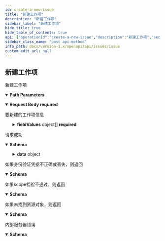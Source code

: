 ```yaml
---
id: create-a-new-issue
title: "新建工作项"
description: "新建工作项"
sidebar_label: "新建工作项"
hide_title: true
hide_table_of_contents: true
api: {"operationId":"create-a-new-issue","description":"新建工作项","security":[{"oauth2":["write:project:issue"]}],"parameters":[{"name":"teamID","in":"path","description":"团队ID","required":true,"schema":{"type":"string"}}],"requestBody":{"description":"要新建的工作项信息","content":{"application/json":{"schema":{"required":["assignee","fieldValues","issueTypeID","projectID","title","watchers"],"type":"object","properties":{"assignee":{"maxLength":8,"minLength":1,"type":"string","description":"工作项负责人"},"title":{"maxLength":1024,"minLength":1,"type":"string","description":"工作项标题"},"projectID":{"maxLength":16,"minLength":1,"type":"string","description":"工作项所属项目ID"},"issueTypeID":{"maxLength":8,"minLength":1,"type":"string","description":"工作项类型ID"},"fieldValues":{"type":"array","description":"工作项属性信息","items":{"required":["fieldID","type","value"],"type":"object","properties":{"fieldID":{"description":"属性ID","minLength":8,"type":"string"},"type":{"minimum":1,"type":"integer","description":"属性类型"},"value":{"type":"object","properties":{},"description":"属性值"}},"title":"FieldValues"}},"watchers":{"type":"array","description":"当工作项发生变化时，将通过邮件等方式通知关注者","items":{"maxLength":8,"minLength":1,"type":"string"}},"parentID":{"maxLength":16,"minLength":1,"type":"string","description":"父工作项ID"}},"title":"AddIssueRequest"}}},"required":true},"responses":{"200":{"description":"请求成功","content":{"application/json":{"schema":{"type":"object","properties":{"result":{"type":"string","description":"本次请求结果,SUCCESS|FAIL"},"data":{"type":"object","properties":{"id":{"type":"string","description":"工作项ID"},"number":{"type":"integer","description":"工作项编号"},"title":{"type":"string","description":"工作项标题"},"projectID":{"type":"string","description":"工作项所属项目ID"},"issueTypeID":{"type":"string","description":"工作项类型ID"},"parentID":{"type":"string","description":"父工作项ID"}}}},"title":"AddOrUpdateSuccessResponse"}}}},"401":{"description":"如果身份验证凭据不正确或丢失，则返回","content":{"application/json":{"schema":{"type":"object","properties":{"result":{"type":"string","description":"本次请求结果,SUCCESS|FAIL"},"errorCode":{"type":"string","description":"本次请求错误码"},"errorMsg":{"type":"string","description":"本次请求错误信息"}},"title":"BadResponse"}}}},"403":{"description":"如果scope检验不通过，则返回","content":{"application/json":{"schema":{"type":"object","properties":{"result":{"type":"string","description":"本次请求结果,SUCCESS|FAIL"},"errorCode":{"type":"string","description":"本次请求错误码"},"errorMsg":{"type":"string","description":"本次请求错误信息"}},"title":"BadResponse"}}}},"404":{"description":"如果未找到资源对象，则返回","content":{"application/json":{"schema":{"type":"object","properties":{"result":{"type":"string","description":"本次请求结果,SUCCESS|FAIL"},"errorCode":{"type":"string","description":"本次请求错误码"},"errorMsg":{"type":"string","description":"本次请求错误信息"}},"title":"BadResponse"}}}},"500":{"description":"内部服务器错误","content":{"application/json":{"schema":{"type":"object","properties":{"result":{"type":"string","description":"本次请求结果,SUCCESS|FAIL"},"errorCode":{"type":"string","description":"本次请求错误码"},"errorMsg":{"type":"string","description":"本次请求错误信息"}},"title":"BadResponse"}}}}},"x-scope":"write:project:issue","x-codegen-request-body-name":"body","extensions":[{"key":"x-scope","value":"write:project:issue"},{"key":"x-codegen-request-body-name","value":"body"}],"method":"post","path":"/project/team/{teamID}/issues","servers":[{"url":"https://your-domain/rest/api/v1"},{"url":"http://your-domain/rest/api/v1"}],"securitySchemes":{"oauth2":{"type":"oauth2","flows":{"authorizationCode":{"authorizationUrl":"https://ones.com/oauth2/authorize","tokenUrl":"https://ones.com/oauth2/token","scopes":{"write:project:issue":"新增、修改、删除工作项","read:project:issue":"获取工作项信息"}}}}},"jsonRequestBodyExample":{"assignee":"string","title":"string","projectID":"string","issueTypeID":"string","fieldValues":[{"fieldID":"string","type":0,"value":{}}],"watchers":["string"],"parentID":"string"},"info":{"title":"Issue","version":"1.0","description":"此资源代表工作项。使用它来获取、创建、更新和删除工作项。\n"},"postman":{"name":"新建工作项","description":{"content":"新建工作项","type":"text/plain"},"url":{"path":["project","team",":teamID","issues"],"host":["{{baseUrl}}"],"query":[],"variable":[{"disabled":false,"description":{"content":"(Required) 团队ID","type":"text/plain"},"type":"any","value":"","key":"teamID"}]},"header":[{"key":"Content-Type","value":"application/json"},{"key":"Accept","value":"application/json"}],"method":"POST","body":{"mode":"raw","raw":"\"\"","options":{"raw":{"language":"json"}}},"auth":{"type":"oauth2","oauth2":[]}}}
sidebar_class_name: "post api-method"
info_path: docs/version-1.x/openapi/api/issues/issue
custom_edit_url: null
---
```



## 新建工作项



新建工作项

<details style={{"marginBottom":"1rem"}} data-collapsed={false} open={true}><summary style={{}}><strong>Path Parameters</strong></summary><div><ul><ParamsItem className={"paramsItem"} param={{"name":"teamID","in":"path","description":"团队ID","required":true,"schema":{"type":"string"}}}></ParamsItem></ul></div></details><MimeTabs><TabItem label={"application/json"} value={"application/json-schema"}><details style={{}} data-collapsed={false} open={true}><summary style={{"textAlign":"left"}}><strong>Request Body</strong><strong style={{"fontSize":"var(--ifm-code-font-size)","color":"var(--openapi-required)"}}> required</strong></summary><div style={{"textAlign":"left","marginLeft":"1rem"}}><div style={{"marginTop":"1rem","marginBottom":"1rem"}}>

要新建的工作项信息

</div></div><ul style={{"marginLeft":"1rem"}}><SchemaItem collapsible={false} name={"assignee"} required={true} schemaName={"string"} qualifierMessage={"**Possible values:** `non-empty` and `<= 8 characters`"} schema={{"maxLength":8,"minLength":1,"type":"string","description":"工作项负责人"}}></SchemaItem><SchemaItem collapsible={false} name={"title"} required={true} schemaName={"string"} qualifierMessage={"**Possible values:** `non-empty` and `<= 1024 characters`"} schema={{"maxLength":1024,"minLength":1,"type":"string","description":"工作项标题"}}></SchemaItem><SchemaItem collapsible={false} name={"projectID"} required={true} schemaName={"string"} qualifierMessage={"**Possible values:** `non-empty` and `<= 16 characters`"} schema={{"maxLength":16,"minLength":1,"type":"string","description":"工作项所属项目ID"}}></SchemaItem><SchemaItem collapsible={false} name={"issueTypeID"} required={true} schemaName={"string"} qualifierMessage={"**Possible values:** `non-empty` and `<= 8 characters`"} schema={{"maxLength":8,"minLength":1,"type":"string","description":"工作项类型ID"}}></SchemaItem><SchemaItem collapsible={true} className={"schemaItem"}><details style={{}}><summary style={{}}><strong>fieldValues</strong><span style={{"opacity":"0.6"}}> object[]</span><strong style={{"fontSize":"var(--ifm-code-font-size)","color":"var(--openapi-required)"}}> required</strong></summary><div style={{"marginLeft":"1rem"}}><div style={{"marginTop":".5rem","marginBottom":".5rem"}}>

工作项属性信息

</div><li><div style={{"fontSize":"var(--ifm-code-font-size)","opacity":"0.6","marginLeft":"-.5rem","paddingBottom":".5rem"}}>Array [</div></li><SchemaItem collapsible={false} name={"fieldID"} required={true} schemaName={"string"} qualifierMessage={"**Possible values:** `>= 8 characters`"} schema={{"description":"属性ID","minLength":8,"type":"string"}}></SchemaItem><SchemaItem collapsible={false} name={"type"} required={true} schemaName={"integer"} qualifierMessage={"**Possible values:** `>= 1`"} schema={{"minimum":1,"type":"integer","description":"属性类型"}}></SchemaItem><SchemaItem collapsible={true} className={"schemaItem"}><details style={{}}><summary style={{}}><strong>value</strong><span style={{"opacity":"0.6"}}> object</span><strong style={{"fontSize":"var(--ifm-code-font-size)","color":"var(--openapi-required)"}}> required</strong></summary><div style={{"marginLeft":"1rem"}}><div style={{"marginTop":".5rem","marginBottom":".5rem"}}>

属性值

</div></div></details></SchemaItem><li><div style={{"fontSize":"var(--ifm-code-font-size)","opacity":"0.6","marginLeft":"-.5rem"}}>]</div></li></div></details></SchemaItem><SchemaItem collapsible={false} name={"watchers"} required={true} schemaName={"string[]"} qualifierMessage={"**Possible values:** `non-empty` and `<= 8 characters`"} schema={{"type":"array","description":"当工作项发生变化时，将通过邮件等方式通知关注者","items":{"maxLength":8,"minLength":1,"type":"string"}}}></SchemaItem><SchemaItem collapsible={false} name={"parentID"} required={false} schemaName={"string"} qualifierMessage={"**Possible values:** `non-empty` and `<= 16 characters`"} schema={{"maxLength":16,"minLength":1,"type":"string","description":"父工作项ID"}}></SchemaItem></ul></details></TabItem></MimeTabs><div><ApiTabs><TabItem label={"200"} value={"200"}><div>

请求成功

</div><div><MimeTabs schemaType={"response"}><TabItem label={"application/json"} value={"application/json"}><SchemaTabs><TabItem label={"Schema"} value={"Schema"}><details style={{}} data-collapsed={false} open={true}><summary style={{"textAlign":"left"}}><strong>Schema</strong></summary><div style={{"textAlign":"left","marginLeft":"1rem"}}></div><ul style={{"marginLeft":"1rem"}}><SchemaItem collapsible={false} name={"result"} required={false} schemaName={"string"} qualifierMessage={undefined} schema={{"type":"string","description":"本次请求结果,SUCCESS|FAIL"}}></SchemaItem><SchemaItem collapsible={true} className={"schemaItem"}><details style={{}}><summary style={{}}><strong>data</strong><span style={{"opacity":"0.6"}}> object</span></summary><div style={{"marginLeft":"1rem"}}><SchemaItem collapsible={false} name={"id"} required={false} schemaName={"string"} qualifierMessage={undefined} schema={{"type":"string","description":"工作项ID"}}></SchemaItem><SchemaItem collapsible={false} name={"number"} required={false} schemaName={"integer"} qualifierMessage={undefined} schema={{"type":"integer","description":"工作项编号"}}></SchemaItem><SchemaItem collapsible={false} name={"title"} required={false} schemaName={"string"} qualifierMessage={undefined} schema={{"type":"string","description":"工作项标题"}}></SchemaItem><SchemaItem collapsible={false} name={"projectID"} required={false} schemaName={"string"} qualifierMessage={undefined} schema={{"type":"string","description":"工作项所属项目ID"}}></SchemaItem><SchemaItem collapsible={false} name={"issueTypeID"} required={false} schemaName={"string"} qualifierMessage={undefined} schema={{"type":"string","description":"工作项类型ID"}}></SchemaItem><SchemaItem collapsible={false} name={"parentID"} required={false} schemaName={"string"} qualifierMessage={undefined} schema={{"type":"string","description":"父工作项ID"}}></SchemaItem></div></details></SchemaItem></ul></details></TabItem><TabItem label={"Example (from schema)"} value={"Example (from schema)"}><ResponseSamples responseExample={"{\n  \"result\": \"string\",\n  \"data\": {\n    \"id\": \"string\",\n    \"number\": 0,\n    \"title\": \"string\",\n    \"projectID\": \"string\",\n    \"issueTypeID\": \"string\",\n    \"parentID\": \"string\"\n  }\n}"} language={"json"}></ResponseSamples></TabItem></SchemaTabs></TabItem></MimeTabs></div></TabItem><TabItem label={"401"} value={"401"}><div>

如果身份验证凭据不正确或丢失，则返回

</div><div><MimeTabs schemaType={"response"}><TabItem label={"application/json"} value={"application/json"}><SchemaTabs><TabItem label={"Schema"} value={"Schema"}><details style={{}} data-collapsed={false} open={true}><summary style={{"textAlign":"left"}}><strong>Schema</strong></summary><div style={{"textAlign":"left","marginLeft":"1rem"}}></div><ul style={{"marginLeft":"1rem"}}><SchemaItem collapsible={false} name={"result"} required={false} schemaName={"string"} qualifierMessage={undefined} schema={{"type":"string","description":"本次请求结果,SUCCESS|FAIL"}}></SchemaItem><SchemaItem collapsible={false} name={"errorCode"} required={false} schemaName={"string"} qualifierMessage={undefined} schema={{"type":"string","description":"本次请求错误码"}}></SchemaItem><SchemaItem collapsible={false} name={"errorMsg"} required={false} schemaName={"string"} qualifierMessage={undefined} schema={{"type":"string","description":"本次请求错误信息"}}></SchemaItem></ul></details></TabItem><TabItem label={"Example (from schema)"} value={"Example (from schema)"}><ResponseSamples responseExample={"{\n  \"result\": \"string\",\n  \"errorCode\": \"string\",\n  \"errorMsg\": \"string\"\n}"} language={"json"}></ResponseSamples></TabItem></SchemaTabs></TabItem></MimeTabs></div></TabItem><TabItem label={"403"} value={"403"}><div>

如果scope检验不通过，则返回

</div><div><MimeTabs schemaType={"response"}><TabItem label={"application/json"} value={"application/json"}><SchemaTabs><TabItem label={"Schema"} value={"Schema"}><details style={{}} data-collapsed={false} open={true}><summary style={{"textAlign":"left"}}><strong>Schema</strong></summary><div style={{"textAlign":"left","marginLeft":"1rem"}}></div><ul style={{"marginLeft":"1rem"}}><SchemaItem collapsible={false} name={"result"} required={false} schemaName={"string"} qualifierMessage={undefined} schema={{"type":"string","description":"本次请求结果,SUCCESS|FAIL"}}></SchemaItem><SchemaItem collapsible={false} name={"errorCode"} required={false} schemaName={"string"} qualifierMessage={undefined} schema={{"type":"string","description":"本次请求错误码"}}></SchemaItem><SchemaItem collapsible={false} name={"errorMsg"} required={false} schemaName={"string"} qualifierMessage={undefined} schema={{"type":"string","description":"本次请求错误信息"}}></SchemaItem></ul></details></TabItem><TabItem label={"Example (from schema)"} value={"Example (from schema)"}><ResponseSamples responseExample={"{\n  \"result\": \"string\",\n  \"errorCode\": \"string\",\n  \"errorMsg\": \"string\"\n}"} language={"json"}></ResponseSamples></TabItem></SchemaTabs></TabItem></MimeTabs></div></TabItem><TabItem label={"404"} value={"404"}><div>

如果未找到资源对象，则返回

</div><div><MimeTabs schemaType={"response"}><TabItem label={"application/json"} value={"application/json"}><SchemaTabs><TabItem label={"Schema"} value={"Schema"}><details style={{}} data-collapsed={false} open={true}><summary style={{"textAlign":"left"}}><strong>Schema</strong></summary><div style={{"textAlign":"left","marginLeft":"1rem"}}></div><ul style={{"marginLeft":"1rem"}}><SchemaItem collapsible={false} name={"result"} required={false} schemaName={"string"} qualifierMessage={undefined} schema={{"type":"string","description":"本次请求结果,SUCCESS|FAIL"}}></SchemaItem><SchemaItem collapsible={false} name={"errorCode"} required={false} schemaName={"string"} qualifierMessage={undefined} schema={{"type":"string","description":"本次请求错误码"}}></SchemaItem><SchemaItem collapsible={false} name={"errorMsg"} required={false} schemaName={"string"} qualifierMessage={undefined} schema={{"type":"string","description":"本次请求错误信息"}}></SchemaItem></ul></details></TabItem><TabItem label={"Example (from schema)"} value={"Example (from schema)"}><ResponseSamples responseExample={"{\n  \"result\": \"string\",\n  \"errorCode\": \"string\",\n  \"errorMsg\": \"string\"\n}"} language={"json"}></ResponseSamples></TabItem></SchemaTabs></TabItem></MimeTabs></div></TabItem><TabItem label={"500"} value={"500"}><div>

内部服务器错误

</div><div><MimeTabs schemaType={"response"}><TabItem label={"application/json"} value={"application/json"}><SchemaTabs><TabItem label={"Schema"} value={"Schema"}><details style={{}} data-collapsed={false} open={true}><summary style={{"textAlign":"left"}}><strong>Schema</strong></summary><div style={{"textAlign":"left","marginLeft":"1rem"}}></div><ul style={{"marginLeft":"1rem"}}><SchemaItem collapsible={false} name={"result"} required={false} schemaName={"string"} qualifierMessage={undefined} schema={{"type":"string","description":"本次请求结果,SUCCESS|FAIL"}}></SchemaItem><SchemaItem collapsible={false} name={"errorCode"} required={false} schemaName={"string"} qualifierMessage={undefined} schema={{"type":"string","description":"本次请求错误码"}}></SchemaItem><SchemaItem collapsible={false} name={"errorMsg"} required={false} schemaName={"string"} qualifierMessage={undefined} schema={{"type":"string","description":"本次请求错误信息"}}></SchemaItem></ul></details></TabItem><TabItem label={"Example (from schema)"} value={"Example (from schema)"}><ResponseSamples responseExample={"{\n  \"result\": \"string\",\n  \"errorCode\": \"string\",\n  \"errorMsg\": \"string\"\n}"} language={"json"}></ResponseSamples></TabItem></SchemaTabs></TabItem></MimeTabs></div></TabItem></ApiTabs></div>